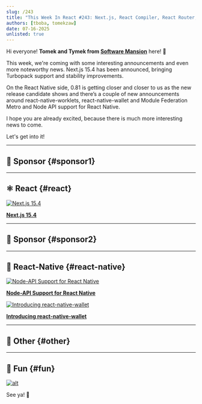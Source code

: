 ```yaml
---
slug: /243
title: "This Week In React #243: Next.js, React Compiler, React Router, TanStack Query, TanStack Router | Node API, RNWallet, Bundle Mode, Apple LLM, Metro, Radon, RNEF | Nuxt, Deno, zshy, TypeGPU, Rspack"
authors: [tboba, tomekzaw]
date: 07-16-2025
unlisted: true
---
```


Hi everyone! **Tomek and Tymek from [Software Mansion](https://swmansion.com/?utm_source=thisweekinreact)** here! 👋

This week, we're coming with some interesting announcements and even more noteworthy news. Next.js 15.4 has been announced, bringing Turbopack support and stability improvements.

On the React Native side, 0.81 is getting closer and closer to us as the new release candidate shows and there’s a couple of new announcements around react-native-worklets, react-native-wallet and Module Federation Metro and Node API support for React Native.

I hope you are already excited, because there is much more interesting news to come.

Let's get into it!

<!-- truncate -->


<Support />

---

## 💸 Sponsor {#sponsor1}

<Todo />

---

## ⚛️ React {#react}

[![Next.js 15.4](/emails/issues/243/nextjs.png)](https://nextjs.org/blog/next-15-4)

[**Next.js 15.4**](https://nextjs.org/blog/next-15-4)

<Todo />

<SubscribeFormEmbed placement="middle" />

---

## 💸 Sponsor {#sponsor2}

<Todo />

---

## 📱 React-Native {#react-native}

[![Node-API Support for React Native](/emails/issues/243/nodeapi.jpg)](https://www.callstack.com/blog/announcing-node-api-support-for-react-native)

[**Node-API Support for React Native**](https://www.callstack.com/blog/announcing-node-api-support-for-react-native)

[![Introducing react-native-wallet](/emails/issues/243/rnwallet.png)](https://blog.swmansion.com/introducing-react-native-wallet-90c1ee103d3e)

[**Introducing react-native-wallet**](https://blog.swmansion.com/introducing-react-native-wallet-90c1ee103d3e)

<Todo />

---

## 🔀 Other {#other}

<Todo />

---

## 🤭 Fun {#fun}

<Todo />

[![alt](/emails/issues/243/meme.jpg)](https://x.com/thekitze/status/1943289841887641937)

See ya! 👋
